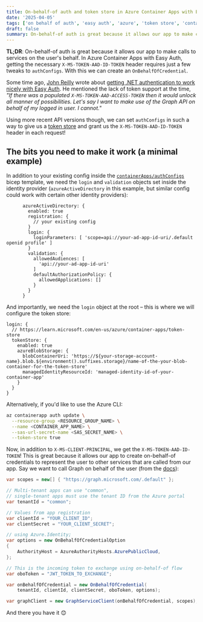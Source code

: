 ```yaml
---
title: On-behalf-of auth and token store in Azure Container Apps with Easy Auth
date: '2025-04-05'
tags: ['on behalf of auth', 'easy auth', 'azure', 'token store', 'container apps', 'asp.net', '.net', obo auth]
draft: false
summary: On-behalf-of auth is great because it allows our app to make calls to services on the user's behalf. Implementing it in Azure Container Apps Easy Auth requires just a few tweaks to `authConfigs`
---
```


**TL;DR**: On-behalf-of auth is great because it allows our app to make calls to services on the user's behalf. In Azure Container Apps with Easy Auth, getting the necessary `X-MS-TOKEN-AAD-ID-TOKEN` header requires just a few tweaks to `authConfigs`. With this we can create an `OnBehalfOfCredential`.

Some time ago, [John Reilly](https://johnnyreilly.com/) wrote about [getting .NET authentication to work nicely with Easy Auth](https://johnnyreilly.com/azure-container-apps-easy-auth-and-dotnet-authentication). He mentioned the lack of token support at the time, _"If there was a populated `X-MS-TOKEN-AAD-ACCESS-TOKEN` then it would unlock all manner of possibilities. Let's say I want to make use of the Graph API on behalf of my logged in user. I cannot."_ 

Using more recent API versions though, we can set `authConfigs` in such a way to give us a [token store](https://learn.microsoft.com/en-us/azure/container-apps/token-store) and grant us the `X-MS-TOKEN-AAD-ID-TOKEN` header in each request!

## The bits you need to make it work (a minimal example)

In addition to your existing config inside the [`containerApps/authConfigs`](https://learn.microsoft.com/en-us/azure/templates/microsoft.app/containerapps/authconfigs?pivots=deployment-language-bicep) bicep template, we need the `login` and `validation` objects set inside the identity provider (`azureActiveDirectory` in this example, but similar config could work with certain other identity providers):

```bicep
      azureActiveDirectory: {
        enabled: true
        registration: {
          // your existing config
        }
        login: {
          loginParameters: [ 'scope=api://your-ad-app-id-uri/.default openid profile' ]
        }
        validation: {
          allowedAudiences: [
            'api://your-ad-app-id-uri'
          ]
          defaultAuthorizationPolicy: {
            allowedApplications: []
          }
        }
      }
```

 And importantly, we need the `login` object at the root – this is where we will configure the token store:

```bicep
login: {
  // https://learn.microsoft.com/en-us/azure/container-apps/token-store
  tokenStore: {
    enabled: true
    azureBlobStorage: {
      blobContainerUri: 'https://${your-storage-account-name}.blob.${environment().suffixes.storage}/name-of-the-your-blob-container-for-the-token-store'
      managedIdentityResourceId: 'managed-identity-id-of-your-container-app'
    }
  }
}
```

Alternatively, if you'd like to use the Azure CLI:

```bash
az containerapp auth update \
  --resource-group <RESOURCE_GROUP_NAME> \
  --name <CONTAINER_APP_NAME> \
  --sas-url-secret-name <SAS_SECRET_NAME> \
  --token-store true
```

Now, in addition to `X-MS-CLIENT-PRINCIPAL`, we get the `X-MS-TOKEN-AAD-ID-TOKEN`! This is great because it allows our app to create on-behalf-of credentials to represent the user to other services that are called from our app. Say we want to call Graph on behalf of the user (from the [docs](https://learn.microsoft.com/en-us/graph/sdks/choose-authentication-providers?tabs=csharp#on-behalf-of-provider)):

```csharp
var scopes = new[] { "https://graph.microsoft.com/.default" };

// Multi-tenant apps can use "common",
// single-tenant apps must use the tenant ID from the Azure portal
var tenantId = "common";

// Values from app registration
var clientId = "YOUR_CLIENT_ID";
var clientSecret = "YOUR_CLIENT_SECRET";

// using Azure.Identity;
var options = new OnBehalfOfCredentialOption
{
    AuthorityHost = AzureAuthorityHosts.AzurePublicCloud,
};

// This is the incoming token to exchange using on-behalf-of flow
var oboToken = "JWT_TOKEN_TO_EXCHANGE";

var onBehalfOfCredential = new OnBehalfOfCredential(
    tenantId, clientId, clientSecret, oboToken, options);

var graphClient = new GraphServiceClient(onBehalfOfCredential, scopes);
```

And there you have it 😊